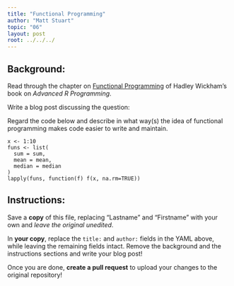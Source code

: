 ```yaml
---
title: "Functional Programming"
author: "Matt Stuart"
topic: "06"
layout: post
root: ../../../
---
```



## Background:

Read through the chapter on [Functional Programming](http://adv-r.had.co.nz/Functional-programming.html) of Hadley Wickham's book on *Advanced R Programming*.

Write a blog post discussing the question:

Regard the code below and describe in what way(s) the idea of functional programming makes code easier to write and maintain.

```
x <- 1:10
funs <- list(
  sum = sum,
  mean = mean,
  median = median
)
lapply(funs, function(f) f(x, na.rm=TRUE))
```



## Instructions:
Save a **copy** of this file, replacing "Lastname" and "Firstname" with your own and *leave the original unedited*.

In **your copy**, replace the `title:` and `author:` fields in the YAML above, while leaving the remaining fields intact. Remove the background and the instructions sections and write your blog post!

Once you are done, **create a pull request** to upload your changes to the original repository!

